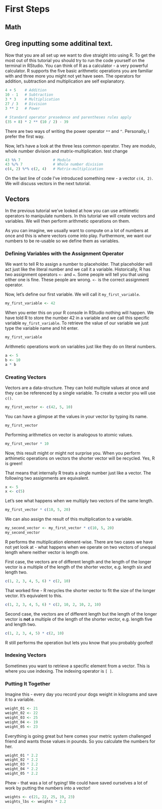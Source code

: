 # First Steps

## Math {#math}

## Greg inputting some additinal text. 

Now that you are all set up we want to dive straight into using R. To get the
most out of this tutorial you should try to run the code yourself on the
terminal in RStudio. You can think of R as a calculator - a very powerful
calculator. R supports the five basic arithmetic operations you are familiar
with and three more you might not yet have seen. The operators for addition,
subtraction and multiplication are self explanatory.

```r
4 + 5    # Addition
10 - 1   # Subtraction
3 * 3    # Multiplication
27 / 3   # Division
3 ** 2   # Power

# Standard operator presedence and parentheses rules apply
(35 + 8) * 2 ** (10 / 2) - 39
```

There are two ways of writing the power operator `**` and `^`. Personally,
I prefer the first way.

Now, let's have a look at the three less common operator. They are modulo,
whole number division and matrix-multiplication. test change

```r
43 %% 7               # Modulo
43 %/% 7              # Whole number division
c(4, 2) %*% c(2, 4)   # Matrix-multiplication
```

On the last line of code I've introduced something new -  a vector `c(4, 2)`. We will discuss vectors in the next tutorial.

## Vectors

In the previous tutorial we've looked at how you can use arthimetic operators to manipulate numbers. In this tutorial we will create vectors and variables. We will then perform arithmetic operations on them. 

As you can imagine, we usually want to compute on a lot of numbers at once and this is where vectors come into play. Furthermore, we want our numbers to be re-usable so we define them as variables.


### Defining Variables with the Assignment Operator {-}

We want to tell R to assign a number to placeholder. That placeholder will act just like the literal number and we call it a variable. Historically, R has two assignment operators `<-` and `=`. Some people will tell you that using either one is fine. These people are wrong. `<-` is the correct assignment operator. 

Now, let's define our first variable. We will call it `my_first_variable`.

```r
my_first_variable <- 42
```

When you enter this on your R console in RStudio nothing will happen. We have told R to store the number 42 in a variable and we call this specific variable `my_first_variable`. To retrieve the value of our variable we just type the variable name and hit enter.

```r
my_first_variable
```

Arithmetic operations work on variables just like they do on literal numbers.

```r
a <- 5
b <- 10
a * b
```

### Creating Vectors {-}

Vectors are a data-structure. They can hold multiple values at once and they can be referenced by a single variable. To create a vector you will use `c()`.

```r
my_first_vector <- c(42, 5, 10)
```

You can have a glimpse at the values in your vector by typing its name.

```r
my_first_vector
```

Performing arithmetics on vector is analogous to atomic values. 

```r
my_first_vector * 10
```

Now, this result might or might not surprise you. When you perform arthimetic operations on vectors the shorter vector will be recycled. Yes, R is green!

That means that internally R treats a single number just like a vector. The following two assignments are equivalent.

```r
x <- 5
x <- c(5)
```

Let's see what happens when we multiply two vectors of the same length.

```r
my_first_vector * c(10, 5, 20)
```

We can also assign the result of this multiplication to a variable.

```r
my_second_vector <- my_first_vector * c(10, 5, 20)
my_second_vector
```

R performs the multiplication element-wise. There are two cases we have not yet look at - what happens when we operate on two vectors of unequal length where neither vector is length one. 

First case, the vectors are of different length and the length of the longer vector is a multiple of the length of the shorter vector, e.g. length six and length two. 

```r
c(1, 2, 3, 4, 5, 6) * c(2, 10)
```

That worked fine - R recycles the shorter vector to fit the size of the longer vector. It's equivalent to this.

```r
c(1, 2, 3, 4, 5, 6) * c(2, 10, 2, 10, 2, 10)
```


Second case, the vectors are of different length but the length of the longer vector is __not__ a multiple of the length of the shorter vector, e.g. length five and length two. 

```r
c(1, 2, 3, 4, 5) * c(2, 10)
```

R still performs the operation but lets you know that you probably goofed!

### Indexing Vectors {-}

Sometimes you want to retrieve a specific element from a vector. This is where you use indexing. The indexing operator is `[ ]`.

### Putting It Together {-}

Imagine this - every day you record your dogs weight in kilograms and save it to a variable.

```r
weight_01 <- 21
weight_02 <- 22
weight_03 <- 25
weight_04 <- 19
weight_05 <- 23
```

Everything is going great but here comes your metric system challenged friend and wants those values in pounds. So you calculate the numbers for her.

```r
weight_01 * 2.2
weight_02 * 2.2
weight_03 * 2.2
weight_04 * 2.2
weight_05 * 2.2
```

Phew - that was a lot of typing! We could have saved ourselves a lot of work by putting the numbers into a vector!

```r
weights <- c(21, 22, 25, 19, 23)
weights_lbs <- weights * 2.2
```